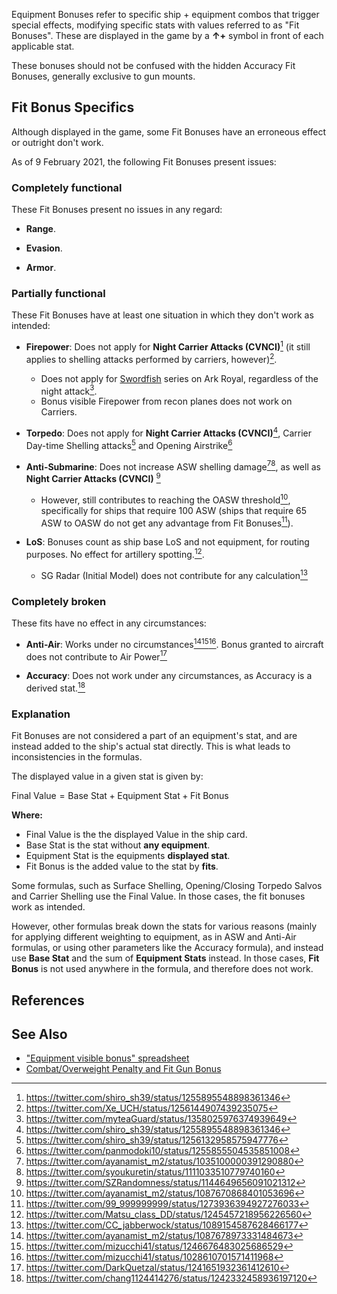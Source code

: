 Equipment Bonuses refer to specific ship + equipment combos that trigger special effects, modifying specific stats with values referred to as "Fit Bonuses". These are displayed in the game by a '''↑+''' symbol in front of each applicable stat.

These bonuses should not be confused with the hidden Accuracy Fit Bonuses, generally exclusive to gun mounts.

==Fit Bonus Specifics==
Although displayed in the game, some Fit Bonuses have an erroneous effect or outright don't work.

As of 9 February 2021, the following Fit Bonuses present issues:

===Completely functional===
These Fit Bonuses present no issues in any regard:
* {{Range}} '''Range'''.
* {{Evasion}} '''Evasion'''.
* {{Armor}} '''Armor'''.

===Partially functional===
These Fit Bonuses have at least one situation in which they don't work as intended:
* {{Firepower}} '''Firepower''': Does not apply for '''Night Carrier Attacks (CVNCI)'''<ref>https://twitter.com/shiro_sh39/status/1255895548898361346</ref> (it still applies to shelling attacks performed by carriers, however)<ref>https://twitter.com/Xe_UCH/status/1256144907439235075</ref>.
** Does not apply for [[Swordfish]] series on Ark Royal, regardless of the night attack<ref>https://twitter.com/myteaGuard/status/1358025976374939649</ref>.
** Bonus visible Firepower from recon planes does not work on Carriers.
* {{Torpedo}} '''Torpedo''': Does not apply for '''Night Carrier Attacks (CVNCI)'''<ref>https://twitter.com/shiro_sh39/status/1255895548898361346</ref>, Carrier Day-time Shelling attacks<ref>https://twitter.com/shiro_sh39/status/1256132958575947776</ref> and Opening Airstrike<ref>https://twitter.com/panmodoki10/status/1255855504535851008</ref>
* {{ASW}} '''Anti-Submarine''': Does not increase ASW shelling damage<ref>https://twitter.com/ayanamist_m2/status/1035100000391290880</ref><ref>https://twitter.com/syoukuretin/status/1111033510779740160</ref>, as well as '''Night Carrier Attacks (CVNCI)''' <ref>https://twitter.com/SZRandomness/status/1144649656091021312</ref>
** However, still contributes to reaching the OASW threshold<ref>https://twitter.com/ayanamist_m2/status/1087670868401053696</ref>, specifically for ships that require 100 ASW (ships that require 65 ASW to OASW do not get any advantage from Fit Bonuses<ref>https://twitter.com/99_999999999/status/1273936394927276033</ref>).
* {{LOS}} '''LoS''': Bonuses count as ship base LoS and not equipment, for routing purposes. No effect for artillery spotting.<ref>https://twitter.com/Matsu_class_DD/status/1245457218956226560</ref>.
** SG Radar (Initial Model) does not contribute for any calculation<ref>https://twitter.com/CC_jabberwock/status/1089154587628466177</ref>

===Completely broken===
These fits have no effect in any circumstances:
* {{AA}} '''Anti-Air''': Works under no circumstances<ref>https://twitter.com/ayanamist_m2/status/1087678973331484673</ref><ref>https://twitter.com/mizucchi41/status/1246676483025686529</ref><ref>https://twitter.com/mizucchi41/status/1028610701571411968</ref>. Bonus granted to aircraft does not contribute to Air Power<ref>https://twitter.com/DarkQuetzal/status/1241651932361412610</ref>
* {{Acc}} '''Accuracy''': Does not work under any circumstances, as Accuracy is a derived stat.<ref>https://twitter.com/chang1124414276/status/1242332458936197120</ref>

===Explanation===

Fit Bonuses are not considered a part of an equipment's stat, and are instead added to the ship's actual stat directly. This is what leads to inconsistencies in the formulas.

The displayed value in a given stat is given by:

<math>\text{Final Value} = \text{Base Stat} + \text{Equipment Stat} + \text{Fit Bonus}</math>

'''Where:'''
* Final Value is the the displayed Value in the ship card.
* Base Stat is the stat without '''any equipment'''.
* Equipment Stat is the equipments '''displayed stat'''.
* Fit Bonus is the added value to the stat by '''fits'''.

Some formulas, such as {{Firepower}} Surface Shelling, {{Torpedo}}Opening/Closing Torpedo Salvos and {{Firepower}} Carrier Shelling use the Final Value. In those cases, the fit bonuses work as intended.

However, other formulas break down the stats for various reasons (mainly for applying different weighting to equipment, as in {{ASW}}ASW and {{AA}}Anti-Air formulas, or using other parameters like the {{Acc}}Accuracy formula), and instead use '''Base Stat''' and the sum of '''Equipment Stats''' instead. In those cases, '''Fit Bonus''' is not used anywhere in the formula, and therefore does not work.

==References==
<references />

==See Also==
*[https://docs.google.com/spreadsheets/d/1bInH11S_xKdaKP754bB7SYh-di9gGzcXkiQPvGuzCpg "Equipment visible bonus" spreadsheet]
*[[Combat/Overweight Penalty and Fit Gun Bonus]]

{{Equipmentlist}}